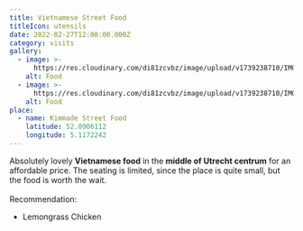 ```yaml
---
title: Vietnamese Street Food
titleIcon: utensils
date: 2022-02-27T12:00:00.000Z
category: visits
gallery:
  - image: >-
      https://res.cloudinary.com/di81zcvbz/image/upload/v1739238710/IMG_0532_fqepin.jpg
    alt: Food
  - image: >-
      https://res.cloudinary.com/di81zcvbz/image/upload/v1739238710/IMG_0531_qjwqwy.jpg
    alt: Food
place:
  - name: Kimmade Street Food
    latitude: 52.0906112
    longitude: 5.1172242
---
```


Absolutely lovely **Vietnamese food** in the **middle of Utrecht centrum** for an affordable price. The seating is limited, since the place is quite small, but the food is worth the wait. \
\
Recommendation:

* Lemongrass Chicken
